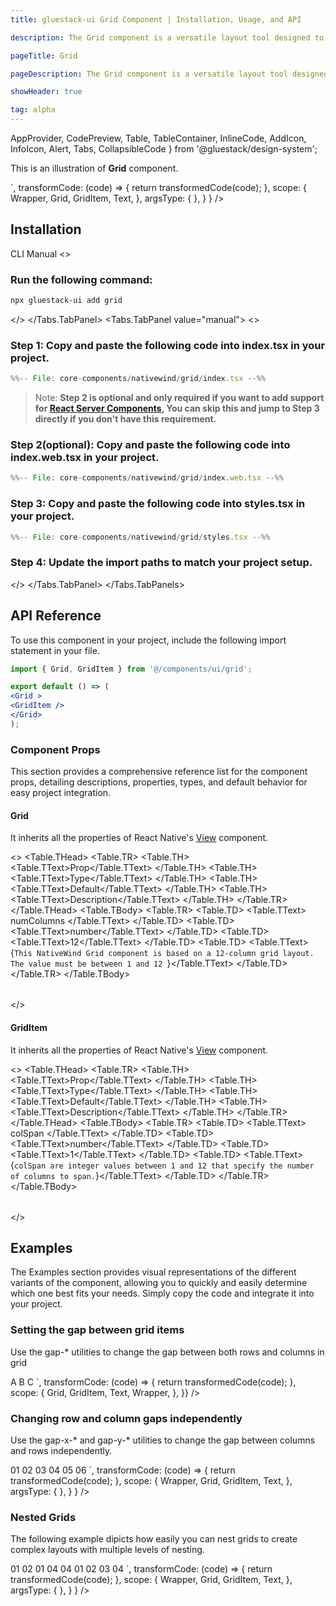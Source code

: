 ```yaml
---
title: gluestack-ui Grid Component | Installation, Usage, and API

description: The Grid component is a versatile layout tool designed to facilitate the creation of grid-based layouts comprising rows and columns. It offers flexibility and robust functionality, enabling the creation of diverse UI elements, ranging from basic containers to intricate layout structures.

pageTitle: Grid

pageDescription: The Grid component is a versatile layout tool designed to facilitate the creation of grid-based layouts comprising rows and columns. It offers flexibility and robust functionality, enabling the creation of diverse UI elements, ranging from basic containers to intricate layout structures.

showHeader: true

tag: alpha
---
```



<Meta title="with-nativewind/Components/Layout/Grid" />

  AppProvider,
  CodePreview,
  Table,
  TableContainer,
  InlineCode,
  AddIcon,
  InfoIcon,
  Alert,
  Tabs,
  CollapsibleCode
} from '@gluestack/design-system';


This is an illustration of **Grid** component.

<Wrapper>
  <CodePreview
      showComponentRenderer={ true }
    showArgsController={ false}
    _rendererWrapper={{
      alignItems: 'stretch',
      padding: 20,
    }}
    metaData = {{
      code: `
<Grid numColumns={8} className="gap-5">
      <GridItem
        colSpan={3}
        className="bg-background-50 p-6 rounded-md"
      />
      <GridItem
        colSpan={5}
        className="bg-background-50 p-6 rounded-md"
      />
      <GridItem
        colSpan={6}
        className="bg-background-50 p-6 rounded-md"
      />
      <GridItem
        colSpan={4}
        className="bg-background-50 p-6 rounded-md"
      />
      <GridItem
        colSpan={4}
        className="bg-background-50 p-6 rounded-md"
      />
    </Grid>
`,
        transformCode: (code) => {
          return transformedCode(code);
        },
          scope: {
        Wrapper,
        Grid,
        GridItem,
        Text,
        },
      argsType: { },
    }
  }
  />
</Wrapper>

<br />

## Installation

<Tabs value="cli" type="section">
<Tabs.TabList>
      <Tabs.Tab value="cli">
        <Tabs.TabTitle>CLI</Tabs.TabTitle>
      </Tabs.Tab>
     <Tabs.Tab value="manual">
        <Tabs.TabTitle>Manual</Tabs.TabTitle>
     </Tabs.Tab>
  </Tabs.TabList>
  <Tabs.TabPanels>
    <Tabs.TabPanel value="cli">
<>

### Run the following command:
  ```bash
  npx gluestack-ui add grid
  ```
</>
    </Tabs.TabPanel>
    <Tabs.TabPanel value="manual"> 
<>

### Step 1: Copy and paste the following code into index.tsx in your project.
<CollapsibleCode>

```jsx 
%%-- File: core-components/nativewind/grid/index.tsx --%% 
```
</CollapsibleCode>

> Note: **Step 2 is optional and only required if you want to add support for [React Server Components](https://vercel.com/blog/understanding-react-server-components), You can skip this and jump to Step 3 directly if you don't have this requirement.**

### Step 2(optional): Copy and paste the following code into index.web.tsx in your project.
<CollapsibleCode>

```jsx 
%%-- File: core-components/nativewind/grid/index.web.tsx --%% 
```
</CollapsibleCode>

### Step 3: Copy and paste the following code into styles.tsx in your project.
<CollapsibleCode>

```jsx 
%%-- File: core-components/nativewind/grid/styles.tsx --%% 
```
</CollapsibleCode>

### Step 4: Update the import paths to match your project setup.
</>
    </Tabs.TabPanel>
  </Tabs.TabPanels>
</Tabs>

## API Reference

To use this component in your project, include the following import statement in your file.

```jsx
import { Grid, GridItem } from '@/components/ui/grid';
```

```jsx
export default () => (
<Grid >
<GridItem />
</Grid>
);
```

### Component Props

This section provides a comprehensive reference list for the component props, detailing descriptions, properties, types, and default behavior for easy project integration.

#### Grid

It inherits all the properties of React Native's [View](https://reactnative.dev/docs/view) component.

<>
  <TableContainer>
    <Table>
      <Table.THead>
        <Table.TR>
          <Table.TH>
            <Table.TText>Prop</Table.TText>
          </Table.TH>
          <Table.TH>
            <Table.TText>Type</Table.TText>
          </Table.TH>
          <Table.TH>
            <Table.TText>Default</Table.TText>
          </Table.TH>
          <Table.TH>
            <Table.TText>Description</Table.TText>
          </Table.TH>
        </Table.TR>
      </Table.THead>
      <Table.TBody>
        <Table.TR>
          <Table.TD>
            <Table.TText>
              <InlineCode>numColumns</InlineCode>
            </Table.TText>
          </Table.TD>
          <Table.TD>
            <Table.TText>number</Table.TText>
          </Table.TD>
          <Table.TD>
            <Table.TText>12</Table.TText>
          </Table.TD>
          <Table.TD>
            <Table.TText>{`This NativeWind Grid component is based on a 12-column grid layout. The value must be between 1 and 12
            `}</Table.TText>
          </Table.TD>
        </Table.TR>
      </Table.TBody>
    </Table>
  </TableContainer>
</>

#### GridItem

It inherits all the properties of React Native's [View](https://reactnative.dev/docs/view) component.

<>
  <TableContainer>
    <Table>
      <Table.THead>
        <Table.TR>
          <Table.TH>
            <Table.TText>Prop</Table.TText>
          </Table.TH>
          <Table.TH>
            <Table.TText>Type</Table.TText>
          </Table.TH>
          <Table.TH>
            <Table.TText>Default</Table.TText>
          </Table.TH>
          <Table.TH>
            <Table.TText>Description</Table.TText>
          </Table.TH>
        </Table.TR>
      </Table.THead>
      <Table.TBody>
        <Table.TR>
          <Table.TD>
            <Table.TText>
              <InlineCode>colSpan</InlineCode>
            </Table.TText>
          </Table.TD>
          <Table.TD>
            <Table.TText>number</Table.TText>
          </Table.TD>
          <Table.TD>
            <Table.TText>1</Table.TText>
          </Table.TD>
          <Table.TD>
            <Table.TText>{`colSpan are integer values between 1 and 12 that specify the number of columns to span.`}</Table.TText>
          </Table.TD>
        </Table.TR>
      </Table.TBody>
    </Table>
  </TableContainer>
</>

## Examples

The Examples section provides visual representations of the different variants of the component, allowing you to quickly and easily determine which one best fits your needs. Simply copy the code and integrate it into your project.

### Setting the gap between grid items

Use the gap-* utilities to change the gap between both rows and columns in grid

<Wrapper>
  <CodePreview
    showComponentRenderer={true}
    showArgsController={false}
    _rendererWrapper={{
      alignItems: 'stretch',
      padding: 20,
    }}
    metaData={{
      code: `
    <Grid numColumns={9} className="gap-10">
      <GridItem
        colSpan={3}
        className="bg-background-50 p-4 rounded-md text-center"
      >
        <Text>A</Text>
      </GridItem>
       <GridItem
        colSpan={3}
        className="bg-background-50 p-4 rounded-md text-center"
      >
        <Text>B</Text>
      </GridItem>
      <GridItem
        colSpan={3}
        className="bg-background-50 p-4 rounded-md text-center"
      >
        <Text>C</Text>
      </GridItem>
    </Grid>
      `,
      transformCode: (code) => {
        return transformedCode(code);
      },
      scope: {
       Grid,
        GridItem,
        Text,
        Wrapper,
      },
    }}
  />
</Wrapper>

### Changing row and column gaps independently

Use the gap-x-* and gap-y-* utilities to change the gap between columns and rows independently.

<Wrapper>
  <CodePreview
      showComponentRenderer={ true }
    showArgsController={ false}
    _rendererWrapper={{
      alignItems: 'stretch',
      padding: 20,
    }}
    metaData = {{
      code: `
<Grid numColumns={6} className="gap-y-2 gap-x-4">
      <GridItem
        colSpan={2}
        className="bg-background-50 p-4 rounded-md text-center"
      >
        <Text className="text-sm">01</Text>
      </GridItem>
      <GridItem
        colSpan={2}
        className="bg-background-50 p-4 rounded-md text-center"
      >
        <Text className="text-sm">02</Text>
      </GridItem>
      <GridItem
        colSpan={2}
        className="bg-background-50 p-4 rounded-md text-center"
      >
        <Text className="text-sm">03</Text>
      </GridItem>
      <GridItem
        colSpan={2}
        className="bg-background-50 p-4 rounded-md text-center"
      >
        <Text className="text-sm">04</Text>
      </GridItem>
      <GridItem
        colSpan={2}
        className="bg-background-50 p-4 rounded-md text-center"
      >
        <Text className="text-sm">05</Text>
      </GridItem>
            <GridItem
        colSpan={2}
        className="bg-background-50 p-4 rounded-md text-center"
      >
        <Text className="text-sm">06</Text>
      </GridItem>
    </Grid>
`,
        transformCode: (code) => {
          return transformedCode(code);
        },
          scope: {
        Wrapper,
        Grid,
        GridItem,
        Text,
        },
      argsType: { },
    }
  }
  />
</Wrapper>

### Nested Grids

The following example dipicts how easily you can nest grids to create complex layouts with multiple levels of nesting.

<Wrapper>
  <CodePreview
      showComponentRenderer={ true }
    showArgsController={ false}
    _rendererWrapper={{
      alignItems: 'stretch',
      padding: 20,
    }}
    metaData = {{
      code: `
<Grid numColumns={8} className="gap-3">
      <GridItem
        colSpan={4}
        className="bg-background-50 p-3 rounded-md text-center"
      >
        <Text className="text-sm">01</Text>
      </GridItem>
      <GridItem
        colSpan={4}
        className="bg-background-50 p-3 rounded-md text-center"
      >
        <Text className="text-sm">02</Text>
      </GridItem>
      <GridItem
        colSpan={4}
        className="bg-background-50 p-3 rounded-md text-center"
      >
      <Grid numColumns={4} className="gap-5">
        <GridItem colSpan={1} className="bg-background-200 p-3 rounded-md"><Text className="text-sm">01</Text></GridItem>
        <GridItem colSpan={3} className="bg-background-200 p-3 rounded-md"><Text className="text-sm">04</Text></GridItem>
        <GridItem colSpan={4} className="bg-background-200 p-3 rounded-md"><Text className="text-sm">04</Text></GridItem>
        </Grid>
      </GridItem>
      <GridItem
        colSpan={4}
        className="bg-background-50 p-3 rounded-md text-center"
      >
        <Grid numColumns={4} className="gap-5">
        <GridItem colSpan={2} className="bg-background-200 p-3 rounded-md"><Text className="text-sm">01</Text></GridItem>
        <GridItem colSpan={2} className="bg-background-200 p-3 rounded-md"><Text className="text-sm">02</Text></GridItem>
        <GridItem colSpan={2} className="bg-background-200 p-3 rounded-md"><Text className="text-sm">03</Text></GridItem>
        <GridItem colSpan={2} className="bg-background-200 p-3 rounded-md"><Text className="text-sm">04</Text></GridItem>
        </Grid>
      </GridItem>
    </Grid>
`,
        transformCode: (code) => {
          return transformedCode(code);
        },
          scope: {
        Wrapper,
        Grid,
        GridItem,
        Text,
        },
      argsType: { },
    }
  }
  />
</Wrapper>